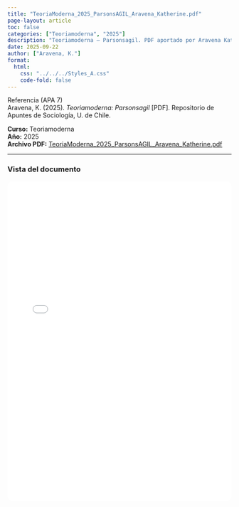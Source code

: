```yaml
---
title: "TeoriaModerna_2025_ParsonsAGIL_Aravena_Katherine.pdf"
page-layout: article
toc: false
categories: ["Teoriamoderna", "2025"]
description: "Teoriamoderna — Parsonsagil. PDF aportado por Aravena Katherine."
date: 2025-09-22
author: ["Aravena, K."]
format:
  html:
    css: "../../../Styles_A.css"
    code-fold: false
---
```


::: {.page-surface}

~~~{=html}
<div class="box-apa">
  <div class="box-apa-head">
    <span class="box-apa-kicker">Referencia (APA 7)</span>
  </div>
  <div class="box-apa-body">
    Aravena, K. (2025). <em>Teoriamoderna: Parsonsagil</em> [PDF]. Repositorio de Apuntes de Sociología, U. de Chile.
  </div>
</div>
~~~

**Curso:** Teoriamoderna  
**Año:** 2025  
**Archivo PDF:** [TeoriaModerna_2025_ParsonsAGIL_Aravena_Katherine.pdf](/resources/apuntes_Listos/TeoriaModerna_2025_ParsonsAGIL_Aravena_Katherine.pdf)

---

### Vista del documento

<iframe src="/resources/apuntes_Listos/TeoriaModerna_2025_ParsonsAGIL_Aravena_Katherine.pdf" width="100%" height="720" style="border:1px solid var(--borde); border-radius:12px;"></iframe>

:::

